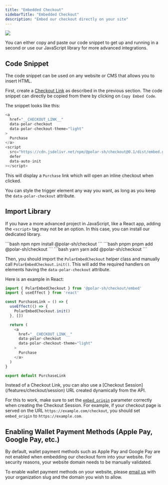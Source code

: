 ```yaml
---
title: "Embedded Checkout"
sidebarTitle: "Embedded Checkout"
description: "Embed our checkout directly on your site"
---
```


<img src="/assets/features/checkout/embed/demo.png" />

You can either copy and paste our code snippet to get up and running in a second or use our JavaScript library for more advanced integrations.

## Code Snippet

The code snippet can be used on any website or CMS that allows you to insert HTML.

First, create a [Checkout Link](/features/checkout/links) as described in the previous section. The code snippet can directly be copied from there by clicking on `Copy Embed Code`.

The snippet looks like this:

```typescript
<a
  href="__CHECKOUT_LINK__"
  data-polar-checkout
  data-polar-checkout-theme="light"
>
  Purchase
</a>
<script
  src="https://cdn.jsdelivr.net/npm/@polar-sh/checkout@0.1/dist/embed.global.js"
  defer
  data-auto-init
></script>
```

This will display a `Purchase` link which will open an inline checkout when clicked.

You can style the trigger element any way you want, as long as you keep the `data-polar-checkout` attribute.

## Import Library

If you have a more advanced project in JavaScript, like a React app, adding the `<script>` tag may not be an option. In this case, you can install our dedicated library.

<CodeGroup>
  ```bash npm
  npm install @polar-sh/checkout
  ```
  ```bash pnpm
  pnpm add @polar-sh/checkout
  ```
  ```bash yarn
  yarn add @polar-sh/checkout
  ```
</CodeGroup>

Then, you should import the `PolarEmbedCheckout` helper class and manually call `PolarEmbedCheckout.init()`. This will add the required handlers on elements having the `data-polar-checkout` attribute.

Here is an example in React:

```ts
import { PolarEmbedCheckout } from '@polar-sh/checkout/embed'
import { useEffect } from 'react'

const PurchaseLink = () => {
  useEffect(() => {
    PolarEmbedCheckout.init()
  }, [])

  return (
    <a
      href="__CHECKOUT_LINK__"
      data-polar-checkout
      data-polar-checkout-theme="light"
    >
      Purchase
    </a>
  )
}

export default PurchaseLink
```

<Tip>
  Instead of a Checkout Link, you can also use a [Checkout Session](/features/checkout/session) URL created dynamically from the API.

  For this to work, make sure to set the [`embed_origin`](/api-reference/checkouts/create-session#body-embed-origin) parameter correctly when creating the Checkout Session. For example, if your checkout page is served on the URL ``https://example.com/checkout``, you should set `embed_origin` to `https://example.com`.
</Tip>

## Enabling Wallet Payment Methods (Apple Pay, Google Pay, etc.)

By default, wallet payment methods such as Apple Pay and Google Pay are not enabled when embedding our checkout form into your website. For security reasons, your website domain needs to be manually validated.

To enable wallet payment methods on your website, please [email us](mailto:support@polar.sh) with your organization slug and the domain you wish to allow.
